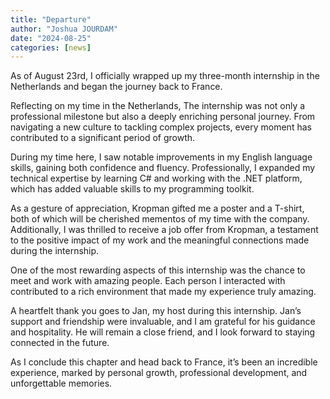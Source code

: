 ```yaml
---
title: "Departure"
author: "Joshua JOURDAM"
date: "2024-08-25"
categories: [news]
---
```


As of August 23rd, I officially wrapped up my three-month internship in the Netherlands and began the journey back to France.

Reflecting on my time in the Netherlands, The internship was not only a professional milestone but also a deeply enriching personal journey. From navigating a new culture to tackling complex projects, every moment has contributed to a significant period of growth.

During my time here, I saw notable improvements in my English language skills, gaining both confidence and fluency. Professionally, I expanded my technical expertise by learning C# and working with the .NET platform, which has added valuable skills to my programming toolkit.

As a gesture of appreciation, Kropman gifted me a poster and a T-shirt, both of which will be cherished mementos of my time with the company. Additionally, I was thrilled to receive a job offer from Kropman, a testament to the positive impact of my work and the meaningful connections made during the internship.

One of the most rewarding aspects of this internship was the chance to meet and work with amazing people. Each person I interacted with contributed to a rich environment that made my experience truly amazing.

A heartfelt thank you goes to Jan, my host during this internship. Jan’s support and friendship were invaluable, and I am grateful for his guidance and hospitality. He will remain a close friend, and I look forward to staying connected in the future.

As I conclude this chapter and head back to France, it’s been an incredible experience, marked by personal growth, professional development, and unforgettable memories.
